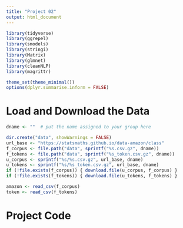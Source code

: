 ```yaml
---
title: "Project 02"
output: html_document
---
```


```r
library(tidyverse)
library(ggrepel)
library(smodels)
library(stringi)
library(Matrix)
library(glmnet)
library(cleanNLP)
library(magrittr)

theme_set(theme_minimal())
options(dplyr.summarise.inform = FALSE)
```

# Load and Download the Data

```r
dname <- ""  # put the name assigned to your group here

dir.create("data", showWarnings = FALSE)
url_base <- "https://statsmaths.github.io/data-amazon/class"
f_corpus <- file.path("data", sprintf("%s.csv.gz", dname))
f_tokens <- file.path("data", sprintf("%s_token.csv.gz", dname))
u_corpus <- sprintf("%s/%s.csv.gz", url_base, dname)
u_tokens <- sprintf("%s/%s_token.csv.gz", url_base, dname)
if (!file.exists(f_corpus)) { download.file(u_corpus, f_corpus) }
if (!file.exists(f_tokens)) { download.file(u_tokens, f_tokens) }

amazon <- read_csv(f_corpus)
token <- read_csv(f_tokens)
```

# Project Code
